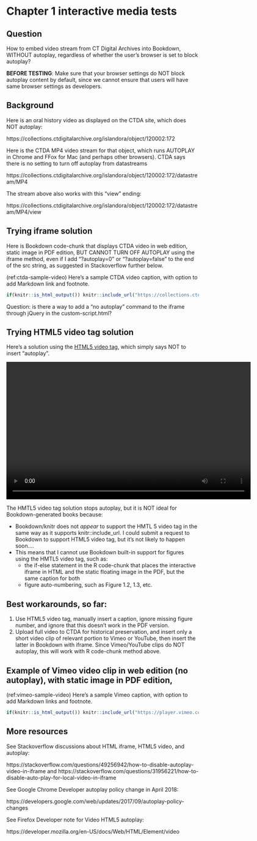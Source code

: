# Chapter 1 interactive media tests

## Question {-}
How to embed video stream from CT Digital Archives into Bookdown, WITHOUT autoplay, regardless of whether the user's browser is set to block autoplay?

**BEFORE TESTING**: Make sure that your browser settings do NOT block autoplay content by default, since we cannot ensure that users will have same browser settings as developers.

## Background {-}
Here is an oral history video as displayed on the CTDA site, which does NOT autoplay:

https://collections.ctdigitalarchive.org/islandora/object/120002:172

Here is the CTDA MP4 video stream for that object, which runs AUTOPLAY in Chrome and FFox for Mac (and perhaps other browsers). CTDA says there is no setting to turn off autoplay from datastreams

https://collections.ctdigitalarchive.org/islandora/object/120002:172/datastream/MP4

The stream above also works with this "view" ending:

https://collections.ctdigitalarchive.org/islandora/object/120002:172/datastream/MP4/view

## Trying iframe solution {-}
Here is Bookdown code-chunk that displays CTDA video in web edition, static image in PDF edition, BUT CANNOT TURN OFF AUTOPLAY using the iframe method, even if I add "?autoplay=0" or "?autoplay=false" to the end of the src string, as suggested in Stackoverflow further below.

(ref:ctda-sample-video) Here's a sample CTDA video caption, with option to add Markdown link and footnote.

```r
if(knitr::is_html_output()) knitr::include_url("https://collections.ctdigitalarchive.org/islandora/object/120002:172/datastream/MP4?autoplay=false") else knitr::include_graphics("images/2014-lumpkin-mae-willie-screenshot.png")
```

Question: is there a way to add a "no autoplay" command to the iframe through jQuery in the custom-script.html?


## Trying HTML5 video tag solution {-}
Here's a solution using the [HTML5 video tag](https://www.w3schools.com/tags/tag_video.asp), which simply says NOT to insert "autoplay".

<video width="640" height="360" controls>
    <source src="https://collections.ctdigitalarchive.org/islandora/object/120002:191/datastream/MP4" type="video/mp4">
</video>

The HMTL5 video tag solution stops autoplay, but it is NOT ideal for Bookdown-generated books because:

-  Bookdown/knitr does not *appear* to support the HMTL 5 video tag in the same way as it supports knitr::include_url. I could submit a request to Bookdown to support HTML5 video tag, but it's not likely to happen soon....
- This means that I cannot use Bookdown built-in support for figures using the HMTL5 video tag, such as:
  - the if-else statement in the R code-chunk that places the interactive iframe in HTML and the static floating image in the PDF, but the same caption for both
  - figure auto-numbering, such as Figure 1.2, 1.3, etc.


## Best workarounds, so far:
1. Use HTML5 video tag, manually insert a caption, ignore missing figure number, and ignore that this doesn't work in the PDF version.
2. Upload full video to CTDA for historical preservation, and insert only a short video clip of relevant portion to Vimeo or YouTube, then insert the latter in Bookdown with iframe. Since Vimeo/YouTube clips do NOT autoplay, this will work with R code-chunk method above.


## Example of Vimeo video clip in web edition (no autoplay), with static image in PDF edition, {-}
(ref:vimeo-sample-video) Here's a sample Vimeo caption, with option to add Markdown links and footnote.

```r
if(knitr::is_html_output()) knitr::include_url("https://player.vimeo.com/video/27299734") else knitr::include_graphics("images/2011-walsh-debra.jpg")
```


## More resources {-}
See Stackoverflow discussions about HTML iframe, HTML5 video, and autoplay:

https://stackoverflow.com/questions/49256942/how-to-disable-autoplay-video-in-iframe
and
https://stackoverflow.com/questions/31956221/how-to-disable-auto-play-for-local-video-in-iframe

See Google Chrome Developer autoplay policy change in April 2018:

https://developers.google.com/web/updates/2017/09/autoplay-policy-changes

See Firefox Developer note for Video HTML5 autoplay:

https://developer.mozilla.org/en-US/docs/Web/HTML/Element/video
